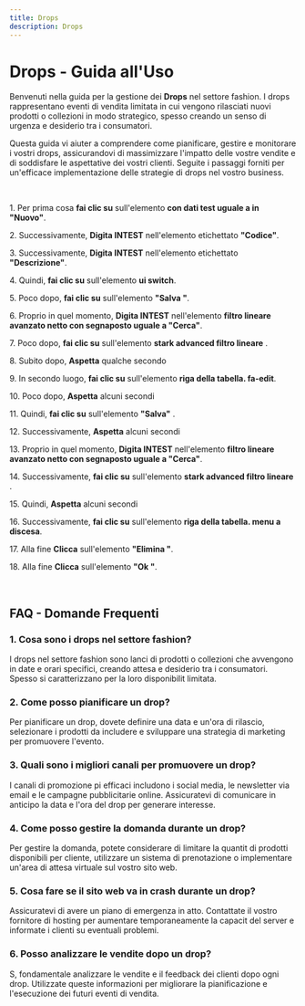 ```yaml
---
title: Drops
description: Drops
---
```

# Drops \- Guida all\'Uso

Benvenuti nella guida per la gestione dei **Drops** nel settore fashion\. I drops rappresentano eventi di vendita limitata in cui vengono rilasciati nuovi prodotti o collezioni in modo strategico\, spesso creando un senso di urgenza e desiderio tra i consumatori\.

Questa guida vi aiuter a comprendere come pianificare\, gestire e monitorare i vostri drops\, assicurandovi di massimizzare l\'impatto delle vostre vendite e di soddisfare le aspettative dei vostri clienti\. Seguite i passaggi forniti per un\'efficace implementazione delle strategie di drops nel vostro business\.

&nbsp;

1\. Per prima cosa **fai clic su** sull\'elemento **con dati test uguale a in \"Nuovo\"**\.

2\. Successivamente\, **Digita INTEST** nell\'elemento etichettato **\"Codice\"**\.

3\. Successivamente\, **Digita INTEST** nell\'elemento etichettato **\"Descrizione\"**\.

4\. Quindi\, **fai clic su** sull\'elemento **ui switch**\.

5\. Poco dopo\, **fai clic su** sull\'elemento **\"Salva \"**\.

6\. Proprio in quel momento\, **Digita INTEST** nell\'elemento **filtro lineare avanzato netto con segnaposto uguale a \"Cerca\"**\.

7\. Poco dopo\, **fai clic su** sull\'elemento **stark advanced filtro lineare** \.

8\. Subito dopo\, **Aspetta** qualche secondo

9\. In secondo luogo\, **fai clic su** sull\'elemento **riga della tabella\. fa\-edit**\.

10\. Poco dopo\, **Aspetta** alcuni secondi

11\. Quindi\, **fai clic su** sull\'elemento **\"Salva\"** \.

12\. Successivamente\, **Aspetta** alcuni secondi

13\. Proprio in quel momento\, **Digita INTEST** nell\'elemento **filtro lineare avanzato netto con segnaposto uguale a \"Cerca\"**\.

14\. Successivamente\, **fai clic su** sull\'elemento **stark advanced filtro lineare** \.

15\. Quindi\, **Aspetta** alcuni secondi

16\. Successivamente\, **fai clic su** sull\'elemento **riga della tabella\. menu a discesa**\.

17\. Alla fine **Clicca** sull\'elemento **\"Elimina \"**\.

18\. Alla fine **Clicca** sull\'elemento **\"Ok \"**\.

&nbsp;

## FAQ \- Domande Frequenti

### 1\. **Cosa sono i drops nel settore fashion\?**

I drops nel settore fashion sono lanci di prodotti o collezioni che avvengono in date e orari specifici\, creando attesa e desiderio tra i consumatori\. Spesso si caratterizzano per la loro disponibilit limitata\.

### 2\. **Come posso pianificare un drop\?**

Per pianificare un drop\, dovete definire una data e un\'ora di rilascio\, selezionare i prodotti da includere e sviluppare una strategia di marketing per promuovere l\'evento\.

### 3\. **Quali sono i migliori canali per promuovere un drop\?**

I canali di promozione pi efficaci includono i social media\, le newsletter via email e le campagne pubblicitarie online\. Assicuratevi di comunicare in anticipo la data e l\'ora del drop per generare interesse\.

### 4\. **Come posso gestire la domanda durante un drop\?**

Per gestire la domanda\, potete considerare di limitare la quantit di prodotti disponibili per cliente\, utilizzare un sistema di prenotazione o implementare un\'area di attesa virtuale sul vostro sito web\.

### 5\. **Cosa fare se il sito web va in crash durante un drop\?**

Assicuratevi di avere un piano di emergenza in atto\. Contattate il vostro fornitore di hosting per aumentare temporaneamente la capacit del server e informate i clienti su eventuali problemi\.

### 6\. **Posso analizzare le vendite dopo un drop\?**

S\,  fondamentale analizzare le vendite e il feedback dei clienti dopo ogni drop\. Utilizzate queste informazioni per migliorare la pianificazione e l\'esecuzione dei futuri eventi di vendita\.